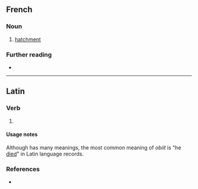 ==French==

===Noun===
{{fr-noun|m}}

# {{lb|fr|heraldry}} [[hatchment]]

===Further reading===
* {{R:TLFi}}

----

==Latin==

===Verb===
{{la-verb-form|obiit}}

# {{inflection of|obeō||3|s|perf|actv|indc|lang=la}}

====Usage notes====
Although {{m|la|obeō}} has many meanings, the most common meaning of ''obiit'' is "he [[die]]d" in Latin language records.

===References===
* {{R:du Cange}}